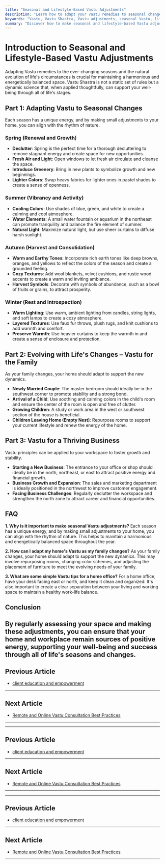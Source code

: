 ```yaml
---
title: "Seasonal and Lifestyle-Based Vastu Adjustments"
description: "Learn how to adapt your Vastu remedies to seasonal changes and evolving lifestyle needs to maintain a harmonious and energetically balanced space."
keywords: "Vastu, Vastu Shastra, Vastu adjustments, seasonal Vastu, lifestyle Vastu, Vastu remedies, Vastu for home, Vastu for family, Vastu for business"
summary: "Discover how to make seasonal and lifestyle-based Vastu adjustments to ensure your space remains energetically balanced. This guide provides recommendations for adapting Vastu remedies to the changing seasons and evolving family and business circumstances."
---
```


# Introduction to Seasonal and Lifestyle-Based Vastu Adjustments

Adapting Vastu remedies to the ever-changing seasons and the natural evolution of life's circumstances is crucial for maintaining a harmonious and energetically balanced space. Vastu Shastra is not a static set of rules but a dynamic science that, when applied thoughtfully, can support your well-being through all of life's stages.

## Part 1: Adapting Vastu to Seasonal Changes

Each season has a unique energy, and by making small adjustments to your home, you can align with the rhythm of nature.

### Spring (Renewal and Growth)

-   **Declutter**: Spring is the perfect time for a thorough decluttering to remove stagnant energy and create space for new opportunities.
-   **Fresh Air and Light**: Open windows to let fresh air circulate and cleanse the space.
-   **Introduce Greenery**: Bring in new plants to symbolize growth and new beginnings.
-   **Lighter Colors**: Swap heavy fabrics for lighter ones in pastel shades to create a sense of openness.

### Summer (Vibrancy and Activity)

-   **Cooling Colors**: Use shades of blue, green, and white to create a calming and cool atmosphere.
-   **Water Elements**: A small water fountain or aquarium in the northeast can promote tranquility and balance the fire element of summer.
-   **Natural Light**: Maximize natural light, but use sheer curtains to diffuse harsh sunlight.

### Autumn (Harvest and Consolidation)

-   **Warm and Earthy Tones**: Incorporate rich earth tones like deep browns, oranges, and yellows to reflect the colors of the season and create a grounded feeling.
-   **Cozy Textures**: Add wool blankets, velvet cushions, and rustic wood accents to create a warm and inviting ambiance.
-   **Harvest Symbols**: Decorate with symbols of abundance, such as a bowl of fruits or grains, to attract prosperity.

### Winter (Rest and Introspection)

-   **Warm Lighting**: Use warm, ambient lighting from candles, string lights, and soft lamps to create a cozy atmosphere.
-   **Layered Textures**: Use faux fur throws, plush rugs, and knit cushions to add warmth and comfort.
-   **Preserve Warmth**: Use heavier curtains to keep the warmth in and create a sense of enclosure and protection.

## Part 2: Evolving with Life's Changes – Vastu for the Family

As your family changes, your home should adapt to support the new dynamics.

-   **Newly Married Couple**: The master bedroom should ideally be in the southwest corner to promote stability and a strong bond.
-   **Arrival of a Child**: Use soothing and calming colors in the child's room and ensure the center of the room is open and free of clutter.
-   **Growing Children**: A study or work area in the west or southwest section of the house is beneficial.
-   **Children Leaving Home (Empty Nest)**: Repurpose rooms to support your current lifestyle and renew the energy of the home.

## Part 3: Vastu for a Thriving Business

Vastu principles can be applied to your workspace to foster growth and stability.

-   **Starting a New Business**: The entrance to your office or shop should ideally be in the north, northeast, or east to attract positive energy and financial growth.
-   **Business Growth and Expansion**: The sales and marketing department is ideally positioned in the northwest to improve customer engagement.
-   **Facing Business Challenges**: Regularly declutter the workspace and strengthen the north zone to attract career and financial opportunities.

## FAQ

**1. Why is it important to make seasonal Vastu adjustments?**
Each season has a unique energy, and by making small adjustments to your home, you can align with the rhythm of nature. This helps to maintain a harmonious and energetically balanced space throughout the year.

**2. How can I adapt my home's Vastu as my family changes?**
As your family changes, your home should adapt to support the new dynamics. This may involve repurposing rooms, changing color schemes, and adjusting the placement of furniture to meet the evolving needs of your family.

**3. What are some simple Vastu tips for a home office?**
For a home office, have your desk facing east or north, and keep it clean and organized. It's also important to create a clear separation between your living and working space to maintain a healthy work-life balance.

## Conclusion

By regularly assessing your space and making these adjustments, you can ensure that your home and workplace remain sources of positive energy, supporting your well-being and success through all of life's seasons and changes.
---

## Previous Article
- [client education and empowerment](181014_client_education_and_empowerment.mdx)

---

## Next Article
- [Remote and Online Vastu Consultation Best Practices](181016_Remote_and_Online_Vastu_Consultation_Best_Practices.mdx)

---
---

## Previous Article
- [client education and empowerment](181014_client_education_and_empowerment.mdx)

---

## Next Article
- [Remote and Online Vastu Consultation Best Practices](181016_Remote_and_Online_Vastu_Consultation_Best_Practices.mdx)

---
---

## Previous Article
- [client education and empowerment](181014_client_education_and_empowerment.mdx)

---

## Next Article
- [Remote and Online Vastu Consultation Best Practices](181016_Remote_and_Online_Vastu_Consultation_Best_Practices.mdx)

---
